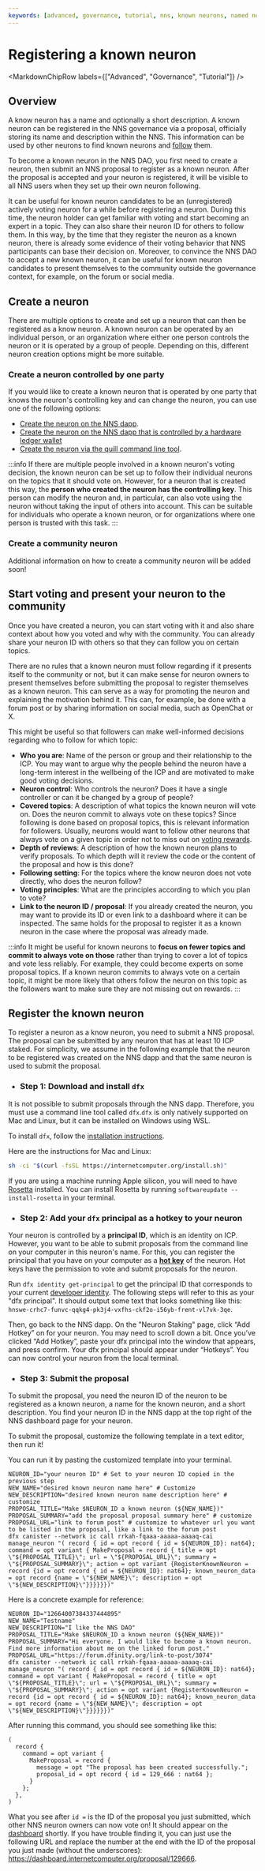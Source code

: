 ```yaml
---
keywords: [advanced, governance, tutorial, nns, known neurons, named neurons, neurons]
---
```



# Registering a known neuron

<MarkdownChipRow labels={["Advanced", "Governance", "Tutorial"]} />

## Overview
A know neuron has a name and optionally a short description.
A known neuron can be registered in the NNS governance via a proposal, officially storing its name and description within the NNS. This information can be used by other neurons to find known neurons and [follow](/docs/current/developer-docs/daos/nns/neurons/neuron-following) them.

To become a known neuron in the NNS DAO, you first need to create a neuron, then submit an NNS proposal to
register as a known neuron. After the proposal is accepted and your neuron is registered, it will be visible to all NNS users when they set up their own neuron following. 

It can be useful for known neuron candidates to be an (unregistered) actively voting neuron for a while before registering a neuron. During this time, the neuron holder can get familiar with voting and start becoming an expert in a topic. They can also share their neuron ID for others to follow them. In this way, by the time that they register the neuron as a known neuron, there is already some evidence of their voting behavior that NNS participants can base their decision on. Moreover, to convince the NNS DAO to accept a new known neuron, it can be useful for known neuron candidates to present themselves to the community outside the governance context, for example, on the forum or social media.

## Create a neuron
There are multiple options to create and set up a neuron that can then be registered as a know neuron.
A known neuron can be operated by an individual person, or an organization where either one person controls the neuron or it is operated by a group of people.
Depending on this, different neuron creation options might be more suitable.

### Create a neuron controlled by one party

If you would like to create a known neuron that is operated by one party that knows the neuron's controlling key and can change the neuron, you can use one of the following options:
* [Create the neuron on the NNS dapp](/docs/current/developer-docs/daos/nns/using-the-nns-dapp/nns-app-quickstart#stake-icp-utility-tokens-in-a-neuron).
* [Create the neuron on the NNS dapp that is controlled by a hardware ledger wallet](https://support.dfinity.org/hc/en-us/articles/8760495850900-How-do-I-use-my-Ledger-Nano-with-the-Internet-Computer)
* [Create the neuron via the quill command line tool](https://support.dfinity.org/hc/en-us/articles/4408752586260-What-is-Quill).

:::info
If there are multiple people involved in a known neuron's voting decision, the known neuron can be set up to follow their individual neurons on the topics that it should vote on.
However, for a neuron that is created this way, the **person who created the neuron has the controlling key**.
This person can modify the neuron and, in particular, can also vote using the neuron without taking the input of others into account.
This can be suitable for individuals who operate a known neuron, or for organizations where one person is trusted with this task.
:::

### Create a community neuron

Additional information on how to create a community neuron will be added soon!


## Start voting and present your neuron to the community
Once you have created a neuron, you can start voting with it and also share context about how you voted and why with the community. You can already share your neuron ID with others so that they can follow you on certain topics.

There are no rules that a known neuron must follow regarding if it presents itself to the community or not, but it can make sense for neuron owners to present themselves before submitting the proposal to register themselves as a known neuron. This can serve as a way for promoting the neuron and explaining the motivation behind it.
This can, for example, be done with a forum post or by sharing information on social media, such as OpenChat or X.

This might be useful so that followers can make well-informed decisions regarding who to follow for which topic:

* **Who you are**: Name of the person or group and their relationship to the ICP. You may want to argue why the people behind the neuron have a long-term interest in the wellbeing of the ICP and are motivated to make good voting decisions.
* **Neuron control**: Who controls the neuron? Does it have a single controller or can it be changed by a group of people?
* **Covered topics**: A description of what topics the known neuron will vote on. Does the neuron commit to always vote on these topics? Since following is done based on proposal topics, this is relevant information for followers. Usually, neurons would want to follow other neurons that always vote on a given topic in order not to miss out on [voting rewards](./staking-voting-rewards.mdx).
* **Depth of reviews**: A description of how the known neuron plans to verify proposals. To which depth will it review the code or the content of the proposal and how is this done?
* **Following setting**: For the topics where the know neuron does not vote directly, who does the neuron follow?
* **Voting principles**: What are the principles according to which you plan to vote?
* **Link to the neuron ID / proposal**: If you already created the neuron, you may want to provide its ID or even link to a dashboard where it can be inspected. The same holds for the proposal to register it as a known neuron in the case where the proposal was already made.

:::info
It might be useful for known neurons to **focus on fewer topics and commit to always vote on those** rather than trying to cover a lot of topics and vote less reliably. For example, they could become experts on some proposal topics. If a known neuron commits to always vote on a certain topic, it might be more likely that others follow the neuron on this topic as the followers want to make sure they are not missing out on rewards.
:::


## Register the known neuron
To register a neuron as a know neuron, you need to submit a NNS proposal. The proposal can be submitted by any neuron that has at
least 10 ICP staked.
For simplicity, we assume in the following example that the neuron to be registered was created on the NNS dapp and that the same neuron is
used to submit the proposal.

- ### Step 1: Download and install `dfx`

It is not possible to submit proposals through the NNS dapp. Therefore, you must use a command line tool called `dfx`.`dfx` is only natively supported on Mac and Linux, but it can be installed on Windows using WSL.

To install `dfx`, follow the [installation instructions](/docs/current/developer-docs/getting-started/install/#installing-dfx).

Here are the instructions for Mac and Linux:

```bash
sh -ci "$(curl -fsSL https://internetcomputer.org/install.sh)"
```

If you are using a machine running Apple silicon, you will need to have [Rosetta](https://support.apple.com/en-us/HT211861) installed.
You can install Rosetta by running `softwareupdate --install-rosetta` in your terminal.

- ### Step 2: Add your `dfx` principal as a hotkey to your neuron

Your neuron is controlled by a **principal ID**, which is an identity on ICP.
However, you want to be able to submit proposals from the command line on your computer in this neuron's name.
For this, you can register the principal that you have on your computer as a
[**hot key**](/docs/current/developer-docs/daos/nns/concepts/neurons/neuron-management#neuron-attributes)
of the neuron. Hot keys have the permission to vote and submit proposals for the neuron.

Run `dfx identity get-principal` to get the principal ID that corresponds to your current [developer identity](/docs/current/developer-docs/getting-started/accounts). The following steps will refer to this as your "dfx principal".
It should output some text that looks something like this: `hnswe-crhc7-funvc-qqkg4-pk3j4-vxfhs-ckf2o-i56yb-frent-vl7vk-3qe`.

Then, go back to the NNS dapp. On the "Neuron Staking" page, click “Add Hotkey” on for your neuron.
You may need to scroll down a bit. Once you’ve clicked “Add Hotkey”, paste your dfx principal into the window that appears,
and press confirm.
Your dfx principal should appear under “Hotkeys”.
You can now control your neuron from the local terminal.

- ### Step 3: Submit the proposal
To submit the proposal, you need the neuron ID of the neuron to be registered as a known neuron, a name for the known neuron, and a
 short description.
 You find your neuron ID in the NNS dapp at the top right of the NNS dashboard page for your neuron.

To submit the proposal, customize the following template in a text editor, then run it!

You can run it by pasting the customized template into your terminal.

```
NEURON_ID="your neuron ID" # Set to your neuron ID copied in the previous step
NEW_NAME="desired known neuron name here" # Customize
NEW_DESCRIPTION="desired known neuron name description here" # customize
PROPOSAL_TITLE="Make $NEURON_ID a known neuron (${NEW_NAME})"
PROPOSAL_SUMMARY="add the proposal proposal summary here" # customize
PROPOSAL_URL="link to forum post" # customize to whatever url you want to be listed in the proposal, like a link to the forum post
dfx canister --network ic call rrkah-fqaaa-aaaaa-aaaaq-cai manage_neuron "( record { id = opt record { id = ${NEURON_ID}: nat64}; command = opt variant { MakeProposal = record { title = opt \"${PROPOSAL_TITLE}\"; url = \"${PROPOSAL_URL}\"; summary = \"${PROPOSAL_SUMMARY}\"; action = opt variant {RegisterKnownNeuron = record {id = opt record { id = ${NEURON_ID}: nat64}; known_neuron_data = opt record {name = \"${NEW_NAME}\"; description = opt \"${NEW_DESCRIPTION}\"}}}}}})"

```

Here is a concrete example for reference:
```
NEURON_ID="12664007384337444895"
NEW_NAME="Testname"
NEW_DESCRIPTION="I like the NNS DAO"
PROPOSAL_TITLE="Make $NEURON_ID a known neuron (${NEW_NAME})"
PROPOSAL_SUMMARY="Hi everyone. I would like to become a known neuron. Find more information about me on the linked forum post."
PROPOSAL_URL="https://forum.dfinity.org/link-to-post/3074"
dfx canister --network ic call rrkah-fqaaa-aaaaa-aaaaq-cai manage_neuron "( record { id = opt record { id = ${NEURON_ID}: nat64}; command = opt variant { MakeProposal = record { title = opt \"${PROPOSAL_TITLE}\"; url = \"${PROPOSAL_URL}\"; summary = \"${PROPOSAL_SUMMARY}\"; action = opt variant {RegisterKnownNeuron = record {id = opt record { id = ${NEURON_ID}: nat64}; known_neuron_data = opt record {name = \"${NEW_NAME}\"; description = opt \"${NEW_DESCRIPTION}\"}}}}}})"

```

After running this command, you should see something like this:
```
(
  record {
    command = opt variant {
      MakeProposal = record {
        message = opt "The proposal has been created successfully.";
        proposal_id = opt record { id = 129_666 : nat64 };
      }
    };
  },
)

```

What you see after `id =` is the ID of the proposal you just submitted, which other NNS neuron owners can now vote on!
It should appear on the [dashboard](https://dashboard.internetcomputer.org/governance) shortly.
If you have trouble finding it, you can just use the following URL and replace the number at the end with the ID of the proposal you just made (without the underscores):
 https://dashboard.internetcomputer.org/proposal/129666.
